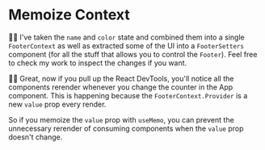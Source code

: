 # Memoize Context

🧝‍♂️ I've taken the `name` and `color` state and combined them into a single
`FooterContext` as well as extracted some of the UI into a `FooterSetters`
component (for all the stuff that allows you to control the `Footer`). Feel free
to <PrevDiffLink>check my work</PrevDiffLink> to inspect the changes if you
want.

👨‍💼 Great, now if you pull up the React DevTools, you'll notice all the
components rerender whenever you change the counter in the App component. This
is happening because the `FooterContext.Provider` is a new `value` prop every
render.

So if you memoize the `value` prop with `useMemo`, you can prevent the
unnecessary rerender of consuming components when the `value` prop doesn't
change.
